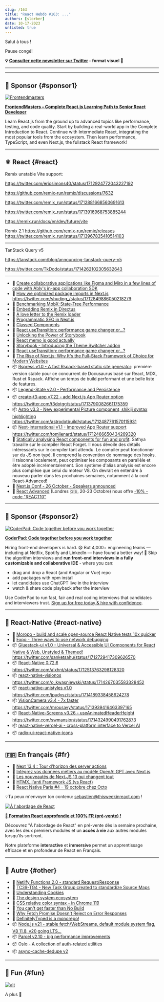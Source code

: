 ```yaml
---
slug: /163
title: "React Hebdo #163: ..."
authors: [slorber]
date: 10-17-2023
unlisted: true
---
```


Salut à tous !

Pause congé!

<Todo />

<!-- truncate -->

**💡 [Consulter cette newsletter sur Twitter](https://slo.im/thread) - format visuel 🎨**

---


<Support />

---

## 💸 Sponsor {#sponsor1}

[![Frontendmasters](/emails/issues/158/frontendmasters.jpg)](https://frontendmasters.com/learn/react/?utm_source=newsletter&utm_medium=thisweekinreact&utm_campaign=reactpath)

**[FrontendMasters – Complete React.js Learning Path to Senior React Developer](https://frontendmasters.com/learn/react/?utm_source=newsletter&utm_medium=thisweekinreact&utm_campaign=reactpath)**

Learn React.js from the ground up to advanced topics like performance, testing, and code quality. Start by building a real-world app in the Complete Introduction to React. Continue with Intermediate React, integrating the most popular tools from the ecosystem. Then learn performance, TypeScript, and even Next.js, the fullstack React framework!

---

## ⚛️ React {#react}

Remix unstable Vite support:

https://twitter.com/ericsimons40/status/1712924772043227192

https://github.com/remix-run/remix/discussions/7632

https://twitter.com/remix_run/status/1712881668560691613

https://twitter.com/remix_run/status/1713916968753885244

https://remix.run/docs/en/dev/future/vite

Remix 2.1 https://github.com/remix-run/remix/releases https://twitter.com/remix_run/status/1713967835410514103

---

TanStack Query v5

https://tanstack.com/blog/announcing-tanstack-query-v5

https://twitter.com/TkDodo/status/1714262102305632643

---

- 💸 [Create collaborative applications like Figma and Miro in a few lines of code with Ably's in-app collaboration SDK](https://hubs.la/Q023nqgg0)
- 📜 [How we optimized package imports in Next.js](https://vercel.com/blog/how-we-optimized-package-imports-in-next-js) https://twitter.com/shuding_/status/1712849886050218279
- 📜 [Benchmarking MobX-State-Tree Performance](https://coolsoftware.dev/blog/benchmarking-mobx-state-tree/)
- 📜 [Embedding Remix in Directus](https://echobind.com/post/embedding-remix-in-directus)
- 📜 [A love letter to the Remix loader](https://laconicwit.com/a-love-letter-to-the-remix-loader/)
- 📜 [Programmatic SEO in Next.js](https://practicalprogrammatic.com/blog/programmatic-seo-in-nextjs/)
- 📜 [Classed Components](https://flexible.dev/blog/single-line-components/)
- 📜 [React useTransition: performance game changer or...?](https://www.developerway.com/posts/use-transition)
- 📜 [Unlocking the Power of Storybook](https://formidable.com/blog/2023/unlocking-the-power-of-storybook/)
- 📜 [React memo is good actually](https://timtech.blog/posts/react-memo-is-good-actually/)
- 📜 [Storybook - Introducing the Theme Switcher addon](https://storybook.js.org/blog/introducing-theme-switcher-addon/)
- 📜 [React useTransition: performance game changer or...?](https://www.developerway.com/posts/use-transition)
- 📜 [The Rise of Next.js: Why It's the Full-Stack Framework of Choice for Modern Websites](https://www.felixvemmer.com/blog/why-next-js/)
- 📦 [Rspress v1.0 - A fast Rspack-based static site generator](https://github.com/orgs/web-infra-dev/discussions/5): première version stable pour ce concurrent de Docusaurus basé sur React, MDX, Rust et Rspack. Affiche un temps de build performant et une belle liste de features.
- 📦 [Legend-State v2.0 - Performance and Persistence](https://legendapp.com/open-source/legend-state-v2/)
- 📦 [create-t3-app v7.22 - add Next.js App Router option](https://github.com/t3-oss/create-t3-app/releases/tag/create-t3-app%407.22.0) https://twitter.com/t3dotgg/status/1713790082661175359
- 📦 [Astro v3.3 - New experimental Picture component, shikiji syntax highlighting](https://astro.build/blog/astro-330/) https://twitter.com/astrodotbuild/status/1712487761570115931
- 📦 [Next-international v1.1 - Improved App Router support](https://github.com/QuiiBz/next-international/releases/tag/1.1.0) https://twitter.com/tomlienard/status/1712466650434269320
- 🎥 [Statically analysing React components for fun and profit](https://www.youtube.com/watch?v=kjOacmVsLSE): Sathya travaille sur le compiler React Forget. Il nous dévoile des détails intéressants sur le compiler tant attendu. Le compiler peut fonctionner sur du JS non typé. Il comprend la convention de nommage des hooks. Il raisonne localement, peut optimiser les composants en parallèle et être adopté incrémentalement. Son système d'alias analysis est encore plus complèxe que celui du moteur V8. On devrait en entendre à nouveau parler dans les prochaines semaines, notamment à la conf React-Advanced!
- 👥 [Next.js Conf - 26 October - Speakers announced](https://nextjs.org/conf/speakers)
- 👥 [React Advanced](https://reactadvanced.com/?utm_source=email&utm_medium=thisweekinreact) (Londres 🇬🇧, 20-23 Octobre) nous offre [\-10% - code "REACT10"](https://ti.to/gitnation/react-advanced-london-2023/discount/REACT10)

<SubscribeFormEmbed placement="middle" />

---

## 💸 Sponsor {#sponsor2}

[![CoderPad: Code together before you work together](/emails/issues/154/coderpad.png)](https://coderpad.io/?utm_medium=3pmedia&utm_source=ThisWeekInReact&utm_campaign=23-Q3-3PMedia-ThisWeekInReact-ACQ-All-Global-Newsletter)

**[CoderPad: Code together before you work together](https://coderpad.io/?utm_medium=3pmedia&utm_source=ThisWeekInReact&utm_campaign=23-Q3-3PMedia-ThisWeekInReact-ACQ-All-Global-Newsletter)**

Hiring front-end developers is hard. 😩 But 4,000+ engineering teams — including at Netflix, Spotify and LinkedIn — have found a better way! 🤠 Skip the algorithm interviews and **run front-end interviews in a fully customizable and collaborative IDE** - where you can:

- drag and drop a React (and Angular or Vue) repo
- add packages with npm install
- let candidates use ChatGPT live in the interview
- watch & share code playback after the interview

Use CoderPad to run fast, fair and real coding interviews that candidates and interviewers trust. [Sign up for free today & hire with confidence](https://coderpad.io/?utm_medium=3pmedia&utm_source=ThisWeekInReact&utm_campaign=23-Q3-3PMedia-ThisWeekInReact-ACQ-All-Global-Newsletter).

---

## 📱 React-Native {#react-native}

- 💸 [Moropo - build and scale open-source React Native tests 10x quicker](https://www.moropo.com/for-react-native?utm_source=newsletter&utm_medium=emails&utm_campaign=twir-20231018)
- 📜 [Expo - Three ways to use network debugging](https://blog.expo.dev/three-ways-to-use-network-debugging-75fa6118fac6)
- 📦 [Gluestack-ui v1.0 - Universal & Accessible UI Components for React Native & Web, Unstyled & Themed!](https://gluestack.io/ui/v1) https://twitter.com/sanketsahu/status/1712729417309626570
- 📦 [React-Native 0.72.6](https://github.com/facebook/react-native/releases/tag/v0.72.6) https://twitter.com/alxhnt/status/1712513763298128320
- 📦 [react-native-visionos](https://github.com/callstack/react-native-visionos) https://twitter.com/o_kwasniewski/status/1714267035583328452
- 📦 [react-native-unistyles v1.0](https://github.com/jpudysz/react-native-unistyles) https://twitter.com/jpudysz/status/1714189338458624278
- 📦 [VisionCamera v3.4 - 7x faster](https://github.com/mrousavy/react-native-vision-camera/releases/tag/v3.4.0) https://twitter.com/mrousavy/status/1713939416463397165
- 📦 [React-Native-Screens v3.26 - useAnimatedHeaderHeight](https://github.com/software-mansion/react-native-screens/releases/tag/3.26.0) https://twitter.com/swmansion/status/1714324990491762873
- 📦 [react-native-vercel-ai - cross-platform interface to Vercel AI](https://github.com/bidah/react-native-vercel-ai)
- 📦 [radix-ui-react-native-icons](https://github.com/Eronred/radix-ui-react-native-icons)

---

## 🇫🇷 En français {#fr}

- 📜 [Next 13.4 : Tour d’horizon des server actions](https://www.premieroctet.com/blog/next-server-actions)
- 📜 [Intégrez vos données métiers au modèle OpenAI GPT avec Next.js](https://www.premieroctet.com/blog/integrez-vos-donnees-metiers-au-modele-openai-gpt-avec-nextjs)
- 🎥 [Les nouveautés de Next.JS 13 qui changent tout](https://www.youtube.com/watch?v=34Utg0x06rI)
- 🎥 [HTMX, l'anti Framework JS (vs React)](https://www.youtube.com/watch?v=YFFNVEL0Blw)
- 👥 [React Native Paris #4 - 19 octobre chez Octo](https://www.meetup.com/fr-FR/react-native-paris-meetup/events/296450009/)

💡Tu peux m'envoyer ton contenu: [sebastien@thisweekinreact.com](mailto:sebastien@thisweekinreact.com?subject=Contenu%20en%20fran%C3%A7ais) !

[![À l'abordage de React](/emails/issues/160/a-l-abordage-de-react.jpg)](https://react.codingcrew.dev/?utm_source=thisweekinreact&utm_id=twir-18102023)

**[🚀 Formation React approfondie et 100% FR (pré-vente) !](https://react.codingcrew.dev/?utm_source=thisweekinreact&utm_id=twir-18102023)**

Découvrez "À l'abordage de React" en pré-vente dès la semaine prochaine, avec les deux premiers modules et un **accès à vie** aux autres modules lorsqu'ils sortiront.

Notre plateforme **interactive** et **immersive** permet un apprentissage efficace et en profondeur de React en Français.

---

## 🔀 Autre {#other}

- 👀 [Netlify Functions 2.0 - standard Request/Response](https://www.netlify.com/blog/introducing-netlify-functions-2-0/)
- 👀 [TC39-TG4 - New Task Group created to standardize Source Maps](https://www.ecma-international.org/news/ecma-tc39-ecmascript-initiates-a-new-task-group-to-standardize-source-maps//)
- 📜 [Understanding Cookies](https://vercel.com/guides/understanding-cookies)
- 📜 [The design system ecosystem](https://bradfrost.com/blog/post/the-design-system-ecosystem/)
- 📜 [CSS relative color syntax - in Chrome 119](https://developer.chrome.com/blog/css-relative-color-syntax/)
- 📜 [You can't get faster than No Build](https://world.hey.com/dhh/you-can-t-get-faster-than-no-build-7a44131c)
- 📜 [Why Fetch Promise Doesn't Reject on Error Responses](https://kettanaito.com/blog/why-fetch-promise-doesnt-reject-on-error-responses)
- 📜 [DefinitelyTyped is a monorepo!](https://jakebailey.dev/posts/pnpm-dt-3/)
- 📦 [Node.js v21 - stable fetch/WebStreams, default module system flag, V8 11.8, v20 going LTS...](https://openjsf.org/announcement/2023/10/17/node-js-21-available-now/)
- 📦 [Parcel v2.10 - big performance improvements](https://github.com/parcel-bundler/parcel/releases/tag/v2.10.0)
- 📦 [Oslo - A collection of auth-related utilities](https://github.com/pilcrowOnPaper/oslo)
- 📦 [async-cache-dedupe v2](https://github.com/mcollina/async-cache-dedupe)

---

## 🤭 Fun {#fun}

[![alt](/emails/issues/163/meme.jpg)](https://twitter.com/BHolmesDev/status/1713177728143241403)

A plus 👋
